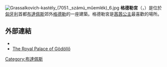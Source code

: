 [[File:Grassalkovich-kastély_(7051._számú_műemlék)_6.jpg|thumb]]
'''格德勒宮'''（{{lang-de|Schloss Gödöllő}}，{{lang-hu|Gödöllői Királyi Kastély}}）是位於[[匈牙利|匈牙利]]首都[[布達佩斯|布達佩斯]]郊外[[格德勒|格德勒]]的一座建築。格德勒宮是[[茜茜公主|茜茜公主]]最喜歡的場所。
==外部連結==
{{commonscat|Gödöllő Royal Castle}}
* {{Wikivoyage-inline|Gödöllő}}
* [http://www.kiralyikastely.hu/index.php?l=english The Royal Palace of Gödöllő] {{Wayback|url=http://www.kiralyikastely.hu/index.php?l=english |date=20210304003746 }}
{{coord|47|35|46|N|19|20|52|E|region:HU-PE_type:landmark_source:kolossus-dewiki|display=title}}
{{奥匈帝国王宫}}
[[Category:布達佩斯|Category:布達佩斯]]